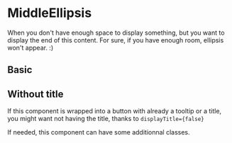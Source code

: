 
# MiddleEllipsis

When you don't have enough space to display something, but you want to display the end of this content. For sure, if you have enough room, ellipsis won't appear. :)

## Basic

<Canvas>
    <Story id="to-update-middle-ellipsis--basic" />
</Canvas>

## Without title

If this component is wrapped into a button with already a tooltip or a title, you might want not having the title, thanks to `displayTitle={false}`

<Canvas>
    <Story id="to-update-middle-ellipsis--title" />
</Canvas>

If needed, this component can have some additionnal classes.

<Canvas>
    <Story id="to-update-middle-ellipsis--classes" />
</Canvas>

<ArgsTable of={MiddleEllipsis} />
